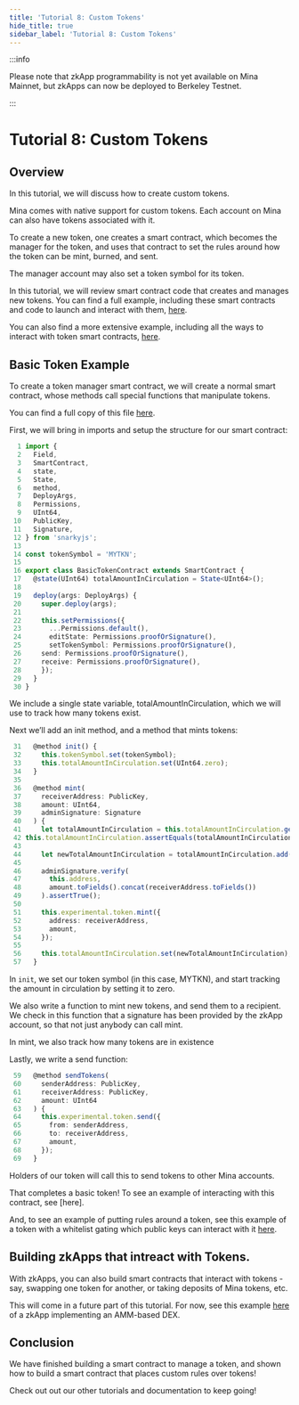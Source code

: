 ```yaml
---
title: 'Tutorial 8: Custom Tokens'
hide_title: true
sidebar_label: 'Tutorial 8: Custom Tokens'
---
```


:::info

Please note that zkApp programmability is not yet available on Mina Mainnet, but
zkApps can now be deployed to Berkeley Testnet.

:::

# Tutorial 8: Custom Tokens

## Overview

In this tutorial, we will discuss how to create custom tokens.

Mina comes with native support for custom tokens. Each account on Mina can also have tokens associated with it.

To create a new token, one creates a smart contract, which becomes the manager for the token, and uses that contract to set the rules around how the token can be mint, burned, and sent.

The manager account may also set a token symbol for its token.

In this tutorial, we will review smart contract code that creates and manages new tokens. You can find a full example, including these smart contracts and code to launch and interact with them, [here](https://github.com/es92/zkApp-examples/tree/main/08-custom-tokens/src).

You can also find a more extensive example, including all the ways to interact with token smart contracts, [here](https://github.com/o1-labs/snarkyjs/blob/main/src/lib/token.test.ts).

## Basic Token Example

To create a token manager smart contract, we will create a normal smart contract, whose methods call special functions that manipulate tokens.

You can find a full copy of this file [here](https://github.com/es92/zkApp-examples/blob/main/08-custom-tokens/src/BasicTokenContract.ts).

First, we will bring in imports and setup the structure for our smart contract:

```ts
  1 import {
  2   Field,
  3   SmartContract,
  4   state,
  5   State,
  6   method,
  7   DeployArgs,
  8   Permissions,
  9   UInt64,
 10   PublicKey,
 11   Signature,
 12 } from 'snarkyjs';
 13
 14 const tokenSymbol = 'MYTKN';
 15
 16 export class BasicTokenContract extends SmartContract {
 17   @state(UInt64) totalAmountInCirculation = State<UInt64>();
 18
 19   deploy(args: DeployArgs) {
 20     super.deploy(args);
 21
 22     this.setPermissions({
 23       ...Permissions.default(),
 24       editState: Permissions.proofOrSignature(),
 25       setTokenSymbol: Permissions.proofOrSignature(),
 26     send: Permissions.proofOrSignature(),
 27     receive: Permissions.proofOrSignature(),
 28     });
 29   }
 30 }
```

We include a single state variable, totalAmountInCirculation, which we will use to track how many tokens exist.

Next we’ll add an init method, and a method that mints tokens:

```ts
 31   @method init() {
 32     this.tokenSymbol.set(tokenSymbol);
 33     this.totalAmountInCirculation.set(UInt64.zero);
 34   }
 35
 36   @method mint(
 37     receiverAddress: PublicKey,
 38     amount: UInt64,
 39     adminSignature: Signature
 40   ) {
 41     let totalAmountInCirculation = this.totalAmountInCirculation.get();
 42 this.totalAmountInCirculation.assertEquals(totalAmountInCirculation);
 43
 44     let newTotalAmountInCirculation = totalAmountInCirculation.add(amount);
 45
 46     adminSignature.verify(
 47       this.address,
 48       amount.toFields().concat(receiverAddress.toFields())
 49     ).assertTrue();
 50
 51     this.experimental.token.mint({
 52       address: receiverAddress,
 53       amount,
 54     });
 55
 56     this.totalAmountInCirculation.set(newTotalAmountInCirculation);
 57   }
```

In `init`, we set our token symbol (in this case, MYTKN), and start tracking the amount in circulation by setting it to zero.

We also write a function to mint new tokens, and send them to a recipient. We check in this function that a signature has been provided by the zkApp account, so that not just anybody can call mint.

In mint, we also track how many tokens are in existence

Lastly, we write a send function:

```ts
 59   @method sendTokens(
 60     senderAddress: PublicKey,
 61     receiverAddress: PublicKey,
 62     amount: UInt64
 63   ) {
 64     this.experimental.token.send({
 65       from: senderAddress,
 66       to: receiverAddress,
 67       amount,
 68     });
 69   }
```

Holders of our token will call this to send tokens to other Mina accounts.

That completes a basic token! To see an example of interacting with this contract, see [here].

And, to see an example of putting rules around a token, see this example of a token with a whitelist gating which public keys can interact with it [here](https://github.com/es92/zkApp-examples/blob/main/08-custom-tokens/src/WhitelistedTokenContract.ts).

## Building zkApps that intreact with Tokens.

With zkApps, you can also build smart contracts that interact with tokens - say, swapping one token for another, or taking deposits of Mina tokens, etc.

This will come in a future part of this tutorial. For now, see this example [here](https://github.com/o1-labs/snarkyjs/blob/main/src/examples/zkapps/dex/dex.ts) of a zkApp implementing an AMM-based DEX.

## Conclusion

We have finished building a smart contract to manage a token, and shown how to build a smart contract that places custom rules over tokens!

Check out out our other tutorials and documentation to keep going!
